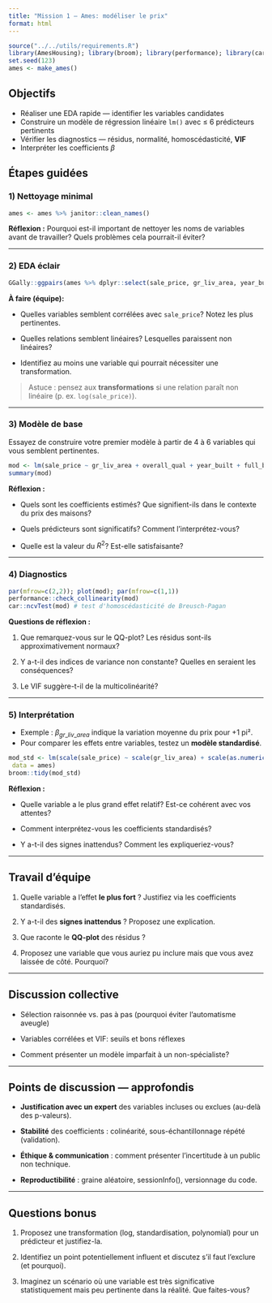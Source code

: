 ```yaml
---
title: "Mission 1 — Ames: modéliser le prix"
format: html
---
```


```r
source("../../utils/requirements.R")
library(AmesHousing); library(broom); library(performance); library(car); library(GGally); library(dplyr)
set.seed(123)
ames <- make_ames()
```

## Objectifs
- Réaliser une EDA rapide — identifier les variables candidates
- Construire un modèle de régression linéaire `lm()` avec ≤ 6 prédicteurs pertinents
- Vérifier les diagnostics — résidus, normalité, homoscédasticité, **VIF**
- Interpréter les coefficients $\beta$

## Étapes guidées

### 1) Nettoyage minimal
```r
ames <- ames %>% janitor::clean_names()
```

::: {.callout-note}
**Réflexion :** Pourquoi est-il important de nettoyer les noms de variables avant de travailler? Quels problèmes cela pourrait-il éviter?
:::

---

### 2) EDA éclair
```r
GGally::ggpairs(ames %>% dplyr::select(sale_price, gr_liv_area, year_built, overall_qual, full_bath, garage_cars))
```

::: {.callout-note}
**À faire (équipe):**

- Quelles variables semblent corrélées avec `sale_price`? Notez les plus pertinentes.

- Quelles relations semblent linéaires? Lesquelles paraissent non linéaires?

- Identifiez au moins une variable qui pourrait nécessiter une transformation.
:::

> Astuce : pensez aux **transformations** si une relation paraît non linéaire (p. ex. `log(sale_price)`).

---

### 3) Modèle de base
Essayez de construire votre premier modèle à partir de 4 à 6 variables qui vous semblent pertinentes.

```r
mod <- lm(sale_price ~ gr_liv_area + overall_qual + year_built + full_bath + garage_cars, data = ames)
summary(mod)
```

::: {.callout-note}
**Réflexion :**

- Quels sont les coefficients estimés? Que signifient-ils dans le contexte du prix des maisons?

- Quels prédicteurs sont significatifs? Comment l’interprétez-vous?

- Quelle est la valeur du $R^2$? Est-elle satisfaisante?
:::

---

### 4) Diagnostics
```r
par(mfrow=c(2,2)); plot(mod); par(mfrow=c(1,1))
performance::check_collinearity(mod)
car::ncvTest(mod) # test d'homoscédasticité de Breusch-Pagan
```

::: {.callout-note}
**Questions de réflexion :**

1. Que remarquez-vous sur le QQ-plot? Les résidus sont-ils approximativement normaux?

2. Y a-t-il des indices de variance non constante? Quelles en seraient les conséquences?

3. Le VIF suggère-t-il de la multicolinéarité?
:::

---

### 5) Interprétation

- Exemple : $\beta_{gr\_liv\_area}$ indique la variation moyenne du prix pour +1 pi².
- Pour comparer les effets entre variables, testez un **modèle standardisé**.

```r
mod_std <- lm(scale(sale_price) ~ scale(gr_liv_area) + scale(as.numeric(overall_qual)) + scale(year_built) + scale(full_bath) + scale(garage_cars),
 data = ames)
broom::tidy(mod_std)
```

::: {.callout-note}

**Réflexion :**

- Quelle variable a le plus grand effet relatif? Est-ce cohérent avec vos attentes?

- Comment interprétez-vous les coefficients standardisés?

- Y a-t-il des signes inattendus? Comment les expliqueriez-vous?
:::

---

## Travail d’équipe

1. Quelle variable a l’effet **le plus fort** ? Justifiez via les coefficients standardisés.

2. Y a-t-il des **signes inattendus** ? Proposez une explication.

3. Que raconte le **QQ-plot** des résidus ?

4. Proposez une variable que vous auriez pu inclure mais que vous avez laissée de côté. Pourquoi?

---

## Discussion collective

- Sélection raisonnée vs. pas à pas (pourquoi éviter l’automatisme aveugle)

- Variables corrélées et VIF: seuils et bons réflexes

- Comment présenter un modèle imparfait à un non-spécialiste?

---

## Points de discussion — approfondis

- **Justification avec un expert** des variables incluses ou exclues (au-delà des p-valeurs).

- **Stabilité** des coefficients : colinéarité, sous-échantillonnage répété (validation).

- **Éthique & communication** : comment présenter l’incertitude à un public non technique.

- **Reproductibilité** : graine aléatoire, sessionInfo(), versionnage du code.

---

## Questions bonus
1. Proposez une transformation (log, standardisation, polynomial) pour un prédicteur et justifiez-la.

2. Identifiez un point potentiellement influent et discutez s’il faut l’exclure (et pourquoi).

3. Imaginez un scénario où une variable est très significative statistiquement mais peu pertinente dans la réalité. Que faites-vous?
